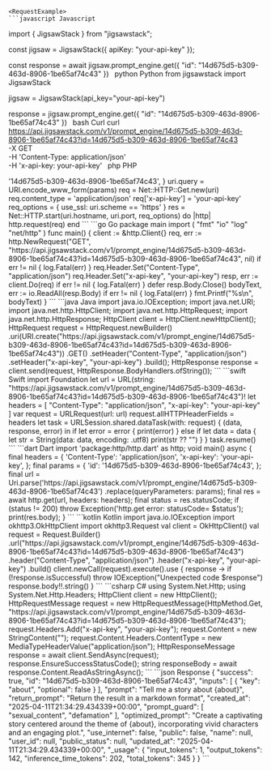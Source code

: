 
    <RequestExample>
    ```javascript Javascript
import { JigsawStack } from "jigsawstack";

const jigsaw = JigsawStack({ apiKey: "your-api-key" });

const response = await jigsaw.prompt_engine.get({
      "id": "14d675d5-b309-463d-8906-1be65af74c43"
})
    ```
    ```python Python
from jigsawstack import JigsawStack

jigsaw = JigsawStack(api_key="your-api-key")

response = jigsaw.prompt_engine.get({
      "id": "14d675d5-b309-463d-8906-1be65af74c43"
})
    ```
    ```bash Curl
curl https://api.jigsawstack.com/v1/prompt_engine/14d675d5-b309-463d-8906-1be65af74c43?id=14d675d5-b309-463d-8906-1be65af74c43 \
 -X GET \
 -H 'Content-Type: application/json' \
 -H 'x-api-key: your-api-key'
    ```
    ```php PHP
<?php
$ch = curl_init();
curl_setopt($ch, CURLOPT_URL, 'https://api.jigsawstack.com/v1/prompt_engine/14d675d5-b309-463d-8906-1be65af74c43?id=14d675d5-b309-463d-8906-1be65af74c43');
curl_setopt($ch, CURLOPT_RETURNTRANSFER, true);
curl_setopt($ch, CURLOPT_CUSTOMREQUEST, 'GET');
curl_setopt($ch, CURLOPT_HTTPHEADER, [
    'Content-Type: application/json',
    'x-api-key: your-api-key',
]);

$response = curl_exec($ch);

curl_close($ch);

    ```
    ```ruby Ruby
require 'net/http'

uri = URI('https://api.jigsawstack.com/v1/prompt_engine/14d675d5-b309-463d-8906-1be65af74c43')
params = {
  :id => '14d675d5-b309-463d-8906-1be65af74c43',
}
uri.query = URI.encode_www_form(params)

req = Net::HTTP::Get.new(uri)
req.content_type = 'application/json'
req['x-api-key'] = 'your-api-key'

req_options = {
  use_ssl: uri.scheme == 'https'
}
res = Net::HTTP.start(uri.hostname, uri.port, req_options) do |http|
  http.request(req)
end

    ```
    ```go Go
package main

import (
	"fmt"
	"io"
	"log"
	"net/http"
)

func main() {
	client := &http.Client{}
	req, err := http.NewRequest("GET", "https://api.jigsawstack.com/v1/prompt_engine/14d675d5-b309-463d-8906-1be65af74c43?id=14d675d5-b309-463d-8906-1be65af74c43", nil)
	if err != nil {
		log.Fatal(err)
	}
	req.Header.Set("Content-Type", "application/json")
	req.Header.Set("x-api-key", "your-api-key")
	resp, err := client.Do(req)
	if err != nil {
		log.Fatal(err)
	}
	defer resp.Body.Close()
	bodyText, err := io.ReadAll(resp.Body)
	if err != nil {
		log.Fatal(err)
	}
	fmt.Printf("%s\n", bodyText)
}

    ```
    ```java Java
import java.io.IOException;
import java.net.URI;
import java.net.http.HttpClient;
import java.net.http.HttpRequest;
import java.net.http.HttpResponse;

HttpClient client = HttpClient.newHttpClient();

HttpRequest request = HttpRequest.newBuilder()
    .uri(URI.create("https://api.jigsawstack.com/v1/prompt_engine/14d675d5-b309-463d-8906-1be65af74c43?id=14d675d5-b309-463d-8906-1be65af74c43"))
    .GET()
    .setHeader("Content-Type", "application/json")
    .setHeader("x-api-key", "your-api-key")
    .build();

HttpResponse<String> response = client.send(request, HttpResponse.BodyHandlers.ofString());

    ```
    ```swift Swift
import Foundation

let url = URL(string: "https://api.jigsawstack.com/v1/prompt_engine/14d675d5-b309-463d-8906-1be65af74c43?id=14d675d5-b309-463d-8906-1be65af74c43")!
let headers = [
    "Content-Type": "application/json",
    "x-api-key": "your-api-key"
]

var request = URLRequest(url: url)
request.allHTTPHeaderFields = headers

let task = URLSession.shared.dataTask(with: request) { (data, response, error) in
    if let error = error {
        print(error)
    } else if let data = data {
        let str = String(data: data, encoding: .utf8)
        print(str ?? "")
    }
}

task.resume()

    ```
    ```dart Dart
import 'package:http/http.dart' as http;

void main() async {
  final headers = {
    'Content-Type': 'application/json',
    'x-api-key': 'your-api-key',
  };

  final params = {
    'id': '14d675d5-b309-463d-8906-1be65af74c43',
  };

  final url = Uri.parse('https://api.jigsawstack.com/v1/prompt_engine/14d675d5-b309-463d-8906-1be65af74c43')
      .replace(queryParameters: params);

  final res = await http.get(url, headers: headers);
  final status = res.statusCode;
  if (status != 200) throw Exception('http.get error: statusCode= $status');

  print(res.body);
}

    ```
    ```kotlin Kotlin
import java.io.IOException
import okhttp3.OkHttpClient
import okhttp3.Request

val client = OkHttpClient()

val request = Request.Builder()
  .url("https://api.jigsawstack.com/v1/prompt_engine/14d675d5-b309-463d-8906-1be65af74c43?id=14d675d5-b309-463d-8906-1be65af74c43")
  .header("Content-Type", "application/json")
  .header("x-api-key", "your-api-key")
  .build()

client.newCall(request).execute().use { response ->
  if (!response.isSuccessful) throw IOException("Unexpected code $response")
  response.body!!.string()
}

    ```
    ```csharp C#
using System.Net.Http;
using System.Net.Http.Headers;

HttpClient client = new HttpClient();

HttpRequestMessage request = new HttpRequestMessage(HttpMethod.Get, "https://api.jigsawstack.com/v1/prompt_engine/14d675d5-b309-463d-8906-1be65af74c43?id=14d675d5-b309-463d-8906-1be65af74c43");

request.Headers.Add("x-api-key", "your-api-key");

request.Content = new StringContent("");
request.Content.Headers.ContentType = new MediaTypeHeaderValue("application/json");

HttpResponseMessage response = await client.SendAsync(request);
response.EnsureSuccessStatusCode();
string responseBody = await response.Content.ReadAsStringAsync();

    ```
    </RequestExample>
    <ResponseExample>
    ```json Response
{
      "success": true,
      "id": "14d675d5-b309-463d-8906-1be65af74c43",
      "inputs": [
            {
                  "key": "about",
                  "optional": false
            }
      ],
      "prompt": "Tell me a story about {about}",
      "return_prompt": "Return the result in a markdown format",
      "created_at": "2025-04-11T21:34:29.434339+00:00",
      "prompt_guard": [
            "sexual_content",
            "defamation"
      ],
      "optimized_prompt": "Create a captivating story centered around the theme of {about}, incorporating vivid characters and an engaging plot.",
      "use_internet": false,
      "public": false,
      "name": null,
      "user_id": null,
      "public_status": null,
      "updated_at": "2025-04-11T21:34:29.434339+00:00",
      "_usage": {
            "input_tokens": 1,
            "output_tokens": 142,
            "inference_time_tokens": 202,
            "total_tokens": 345
      }
}
    ```
    </ResponseExample>
    
    